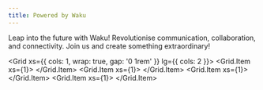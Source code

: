 ```yaml
---
title: Powered by Waku
---
```


Leap into the future with Waku! Revolutionise communication, collaboration, and connectivity. Join us and create something extraordinary!


<Grid xs={{ cols: 1, wrap: true, gap: '0 1rem' }} lg={{ cols: 2 }}>
  <Grid.Item xs={1}>
    <AppCard
      name="Status"
      description="Waku powers many of the Status super app's features, including its private messaging."
      logoSrc="/img/status-mark-black.svg"
      logoSrcDark="/img/status-mark-white.svg"
      link="https://status.im"
    />
  </Grid.Item>
  <Grid.Item xs={1}>
    <AppCard
      name="RAILGUN"
      description="The privacy-focused DeFi protocol Railgun anonymises Ethereum transactions with Waku."
      logoSrc="/img/railgun-mark-black.svg"
      logoSrcDark="/img/railgun-mark-white.svg"
      link="https://railgun.org"
    />
  </Grid.Item>
  <Grid.Item xs={1}>
    <AppCard
      name="The Graph"
      description="Waku powers the Graphcast SDK, enabling the development of gossip-powered applications within The Graph ecosystem."
      logoSrc="/img/the-graph-mark-black.svg"
      logoSrcDark="/img/the-graph-mark-white.svg"
      link="https://thegraph.com/"
    />
  </Grid.Item>
  <Grid.Item xs={1}>
    <AppCard
      name="XMTP"
      description="Inter-blockchain account messaging protocol XMTP uses Waku to facilitate communication between nodes in its currently permissioned network."
      logoSrc="/img/xmtp-mark-black.svg"
      logoSrcDark="/img/xmtp-mark-white.svg"
      link="https://xmtp.org"
    />
  </Grid.Item>
</Grid>

<CommentingSystem />
